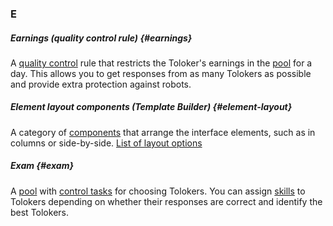 ### E

##### Earnings (quality control rule) {#earnings}

A [quality control](#quality-control) rule that restricts the Toloker's earnings in the [pool](#pool) for a day. This allows you to get responses from as many Tolokers as possible and provide extra protection against robots.

##### Element layout components (Template Builder) {#element-layout}

A category of [components](#component) that arrange the interface elements, such as in columns or side-by-side. [List of layout options](/docs-new/template-builder/reference/layouts)

##### Exam {#exam}

A [pool](#pool) with [control tasks](#control-task) for choosing Tolokers. You can assign [skills](#skill) to Tolokers depending on whether their responses are correct and identify the best Tolokers.
